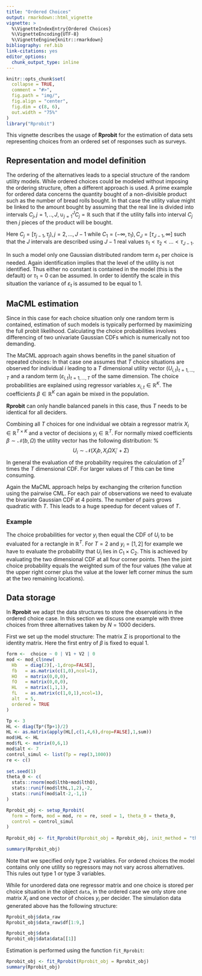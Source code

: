 ```yaml
---
title: "Ordered Choices"
output: rmarkdown::html_vignette
vignette: >
  %\VignetteIndexEntry{Ordered Choices}
  %\VignetteEncoding{UTF-8}
  %\VignetteEngine{knitr::rmarkdown}
bibliography: ref.bib
link-citations: yes  
editor_options: 
  chunk_output_type: inline
---
```


```r
knitr::opts_chunk$set(
  collapse = TRUE,
  comment = "#>",
  fig.path = "img/",
  fig.align = "center",
  fig.dim = c(8, 6), 
  out.width = "75%"
)
library("Rprobit")
```

This vignette describes the usage of **Rprobit** for the estimation of data sets representing choices from an ordered set of responses such as surveys.

## Representation and model definition

The ordering of the alternatives leads to a special structure of the random utility models. While ordered choices could be modeled without imposing the ordering structure, often a different approach is used. A prime example for ordered data concerns the quantity bought of a non-divisible product such as the number of bread rolls bought. In that case the utility value might be linked to the amount bought by assuming that the real line is divided into intervals $C_j , j=1,..,J, \cup_{j =1}^J C_j = {\mathbb R}$ such that if the utility falls into interval $C_j$ then $j$ pieces of the product will be bought.

Here $C_j = [\tau_{j-1},\tau_{j}), j=2,...,J-1$ while $C_1 = (-\infty,\tau_1), C_J = [\tau_{J-1},\infty]$ such that the $J$ intervals are described using $J-1$ real values $\tau_1 < \tau_2 < ... < \tau_{J-1}$.

In such a model only one Gaussian distributed random term $\varepsilon_t$ per choice is needed. Again identification implies that the level of the utility is not identified. Thus either no constant is contained in the model (this is the default) or $\tau_1=0$ can be assumed. In order to identify the scale in this situation the variance of $\varepsilon_t$ is assumed to be equal to 1.

## MaCML estimation

Since in this case for each choice situation only one random term is contained, estimation of such models is typically performed by maximizing the full probit likelihood. Calculating the choice probabilities involves  differencing of two univariate Gaussian CDFs which is numerically not too demanding.

The MaCML approach again shows benefits in the panel situation of repeated choices: In that case one assumes that $T$ choice situations are observed for individual $i$ leading to a $T$ dimensional utility vector $(U_{i,t})_{t=1,...,T}$ and a random term $(\varepsilon_{i,t})_{t=1,...,T}$ of the same dimension. The choice probabilities are explained using regressor variables $x_{i,t} \in {\mathbb R}^K$. The coefficients $\beta \in {\mathbb R}^K$ can again be mixed in the population.

**Rprobit** can only handle balanced panels in this case, thus $T$ needs to be identical for all deciders.

Combining all $T$ choices for one individual we obtain a regressor matrix $X_i \in {\mathbb R}^{T \times K}$ and a vector of decisions $y_i \in {\mathbb R}^{T}$. For normally mixed coefficients $\beta \sim {\mathcal N}(b, \Omega)$ the utility vector has the following distribution: % $$
U_i \sim {\mathcal N}( X_i b, X_i \Omega X_i' + \Sigma)
$$ In general the evaluation of the probability requires the calculation of $2^{T}$ times the $T$ dimensional CDF. For larger values of $T$ this can be time consuming.

Again the MaCML approach helps by exchanging the criterion function using the pairwise CML. For each pair of observations we need to evaluate the bivariate Gaussian CDF at 4 points. The number of pairs grows quadratic with $T$. This leads to a huge speedup for decent values of $T$.

### Example

The choice probabilities for vector $y_i$ then equal the CDF of $U_i$ to be evaluated for a rectangle in ${\mathbb R}^{T}$. For $T=2$ and $y_i = [1,2]$ for example we have to evaluate the probability that $U_i$ lies in $C_1 \times C_2$. This is achieved by evaluating the two dimensional CDF at all four corner points. Then the joint choice probability equals the weighted sum of the four values (the value at the upper right corner plus the value at the lower left corner minus the sum at the two remaining locations).

## Data storage

In **Rprobit** we adapt the data structures to store the observations in the ordered choice case. In this section we discuss one example with three choices from three alternatives taken by $N=1000$ deciders.

First we set up the model structure: The matrix $\Sigma$ is proportional to the identity matrix. Here the first entry of $\beta$ is fixed to equal $1$.

```r
form <-  choice ~ 0 | V1 + V2 | 0
mod <- mod_cl$new(
  Hb   = diag(2)[,-1,drop=FALSE],
  fb   = as.matrix(c(1,0),ncol=1),
  HO   = matrix(0,0,0),
  fO   = matrix(0,0,0),
  HL   = matrix(1,1,1),
  fL   = as.matrix(c(1,0,1),ncol=1),
  alt  = 5,
  ordered = TRUE
)

Tp <- 3
HL <- diag(Tp*(Tp+1)/2)
HL <- as.matrix(apply(HL[,c(1,4,6),drop=FALSE],1,sum))
mod$HL <- HL
mod$fL <- matrix(0,6,1)
mod$alt <- 7
control_simul <- list(Tp = rep(3,1000))
re <- c()
  
set.seed(1)
theta_0 <- c(
  stats::rnorm(mod$lthb+mod$lthO),
  stats::runif(mod$lthL,1,2),-2, 
  stats::runif(mod$alt-2,-1,1)
)

Rprobit_obj <- setup_Rprobit(
  form = form, mod = mod, re = re, seed = 1, theta_0 = theta_0,
  control = control_simul
)
  
Rprobit_obj <- fit_Rprobit(Rprobit_obj = Rprobit_obj, init_method = "theta")

summary(Rprobit_obj)
```

Note that we specified only type 2 variables. For ordered choices the model contains only one utility so regressors may not vary across alternatives. This rules out type 1 or type 3 variables.

While for unordered data one regressor matrix and one choice is stored per choice situation in the object `data`, in the ordered case we only store one matrix $X_i$ and one vector of choices $y_i$ per decider. The simulation data generated above has the following structure:

```r
Rprobit_obj$data_raw
Rprobit_obj$data_raw$df[1:9,]

Rprobit_obj$data
Rprobit_obj$data$data[[1]]

```

Estimation is performed using the function `fit_Rprobit`:

```r
Rprobit_obj <- fit_Rprobit(Rprobit_obj = Rprobit_obj)
summary(Rprobit_obj)
```

